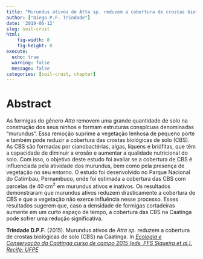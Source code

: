 ```yaml
---
title: "Murundus ativos de Atta sp. reduzem a cobertura de crostas biológicas de solo (CBS) na Caatinga"
author: ["Diego P.F. Trindade"]
date: '2019-06-12'
slug: soil-crust
html:
    fig-width: 8
    fig-height: 8
execute:
  echo: true
  warning: false
  message: false
categories: [soil-crust, chapter]
---
```


# Abstract

As formigas do gênero *Atta* removem uma grande quantidade de solo na construção dos seus ninhos e formam estruturas conspícuas denominadas "murundus". Essa remoção suprime a vegetação lenhosa de pequeno porte e também pode reduzir a cobertura das crostas biológicas de solo (CBS). As CBS são formadas por cianobactérias, algas, líquens e briófitas, que têm a capacidade de diminuir a erosão e aumentar a qualidade nutricional do solo. Com isso, o objetivo deste estudo foi avaliar se a cobertura de CBS é influenciada pela atividade dos murundus, bem como pela presença de vegetação no seu entorno. O estudo foi desenvolvido no Parque Nacional do Catimbau, Pernambuco, onde foi estimada a cobertura das CBS com parcelas de 40 cm<sup>2</sup> em murundus ativos e inativos. Os resultados demonstraram que murundus ativos reduzem drasticamente a cobertura de CBS e que a vegetação não exerce influência nesse processo. Esses resultados sugerem que, caso a densidade de formigas cortadeiras aumente em um curto espaço de tempo, a cobertura das CBS na Caatinga pode sofrer uma redução significativa.

**Trindade D.P.F.** (2015). Murundus ativos de *Atta sp.* reduzem a cobertura de crostas biológicas de solo (CBS) na Caatinga. In [*Ecologia e Conservação da Caatinga curso de campo 2015 (eds. FFS Siqueira et al.). Recife: UFPE*](https://editora.ufpe.br/books/catalog/view/127/137/376)
